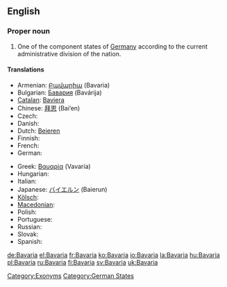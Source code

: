 ==English==
{{wikipedia}}
===Proper noun===
{{en-proper noun}}

# One of the component states of [[Germany]] according to the current administrative division of the nation.

====Translations====
{{trans-top|state in Germany}}
* Armenian: [[Բավարիա]] (Bavaria)
* Bulgarian: [[Бавария]] (Bavárija) {{f}}
* [[Catalan]]: [[Baviera]]
* Chinese: [[拜恩]] (Bai’en)
* Czech: {{t-|cs|Bavorsko|n}}
* Danish: {{t-|da|Bayern}}
* Dutch: [[Beieren]] {{n}}
* Finnish: {{t+|fi|Baijeri}}
* French: {{t+|fr|Bavière|f}}
* German: {{t+|de|Bayern|n}}
{{trans-mid}}
* Greek: [[Βαυαρία]] (Vavaría) {{f}}
* Hungarian: {{t+|hu|Bajorország}}
* Italian: {{t-|it|Baviera|f}}
* Japanese: [[バイエルン]] (Baierun)
* [[Kölsch]]: {{tø|ksh|Bajore}}
* [[Macedonian]]: {{t|mk|Баварија|f|tr=Bavárija|sc=Cyrl|xs=Macedonian}}
* Polish: {{t-|pl|Bawaria|f}}
* Portuguese: {{t-|pt|Baviera|f}}
* Russian: {{t+|ru|Бавария|f|tr=Bavárija|sc=Cyrl}}
* Slovak: {{t-|sk|Bavorsko|n}}
* Spanish: {{t-|es|Baviera|f}}
{{trans-bottom}}

[[Category:Exonyms]]
[[Category:German States]]

[[de:Bavaria]]
[[el:Bavaria]]
[[fr:Bavaria]]
[[ko:Bavaria]]
[[io:Bavaria]]
[[la:Bavaria]]
[[hu:Bavaria]]
[[pl:Bavaria]]
[[ru:Bavaria]]
[[fi:Bavaria]]
[[sv:Bavaria]]
[[uk:Bavaria]]